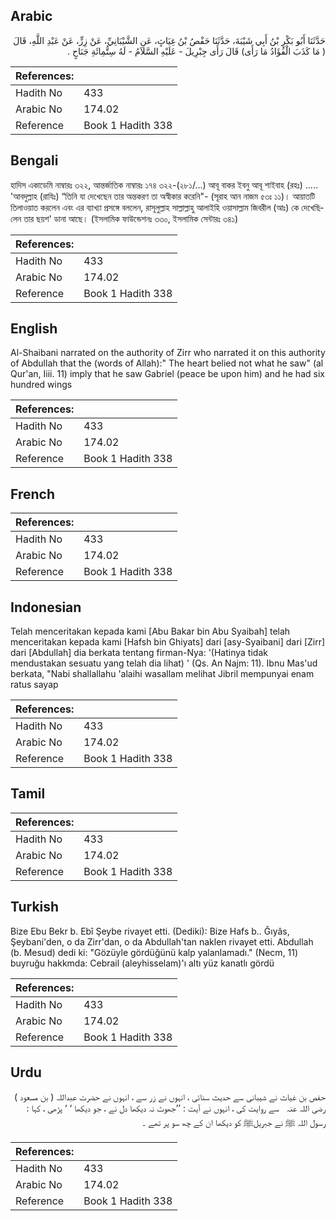 ## Arabic


<div dir="rtl" lang="ar" style={{fontSize:'larger',backgroundColor:'#f8f9fa',padding:20}}>
حَدَّثَنَا أَبُو بَكْرِ بْنُ أَبِي شَيْبَةَ، حَدَّثَنَا حَفْصُ بْنُ غِيَاثٍ، عَنِ الشَّيْبَانِيِّ، عَنْ زِرٍّ، عَنْ عَبْدِ اللَّهِ، قَالَ ‏(‏ مَا كَذَبَ الْفُؤَادُ مَا رَأَى‏)‏ قَالَ رَأَى جِبْرِيلَ - عَلَيْهِ السَّلاَمُ - لَهُ سِتُّمِائَةِ جَنَاحٍ ‏.‏
</div>
<div style={{backgroundColor:'#f8f9fa',padding:20, marginBottom: 10}}><table> <thead> <tr> <th>References:</th> <th></th> </tr> </thead> <tbody><tr><td>Hadith No</td><td>433</td></tr><tr><td>Arabic No</td><td>174.02</td></tr><tr><td>Reference</td><td>Book 1 Hadith 338</td></tr></tbody></table></div>

## Bengali


<div dir="ltr" lang="bn" style={{fontSize:'larger',backgroundColor:'#f8f9fa',padding:20}}>
হাদিস একাডেমি নাম্বারঃ ৩২২, আন্তর্জাতিক নাম্বারঃ ১৭৪ ৩২২-(২৮১/...) আবূ বাকর ইবনু আবূ শাইবাহ (রহঃ) ..... 'আবদুল্লাহ (রাযিঃ) “তিনি যা দেখেছেন তার অন্তকরণ তা অস্বীকার করেনি"- (সূরাহ আন নাজম ৫৩ঃ ১১)। আয়াতটি তিলাওয়াত করলেন এবং এর ব্যাখ্যা প্রসঙ্গে বললেন, রাসূলুল্লাহ সাল্লাল্লাহু আলাইহি ওয়াসাল্লাম জিবরীল (আঃ) কে দেখেছিলেন তার ছয়শ' ডানা আছে। (ইসলামিক ফাউন্ডেশনঃ ৩৩০, ইসলামিক সেন্টারঃ ৩৪১)
</div>
<div style={{backgroundColor:'#f8f9fa',padding:20, marginBottom: 10}}><table> <thead> <tr> <th>References:</th> <th></th> </tr> </thead> <tbody><tr><td>Hadith No</td><td>433</td></tr><tr><td>Arabic No</td><td>174.02</td></tr><tr><td>Reference</td><td>Book 1 Hadith 338</td></tr></tbody></table></div>

## English


<div dir="ltr" lang="en" style={{fontSize:'larger',backgroundColor:'#f8f9fa',padding:20}}>
Al-Shaibani narrated on the authority of Zirr who narrated it on this authority of Abdullah that the (words of Allah):" The heart belied not what he saw" (al Qur'an, Iiii. 11) imply that he saw Gabriel (peace be upon him) and he had six hundred wings
</div>
<div style={{backgroundColor:'#f8f9fa',padding:20, marginBottom: 10}}><table> <thead> <tr> <th>References:</th> <th></th> </tr> </thead> <tbody><tr><td>Hadith No</td><td>433</td></tr><tr><td>Arabic No</td><td>174.02</td></tr><tr><td>Reference</td><td>Book 1 Hadith 338</td></tr></tbody></table></div>

## French


<div dir="ltr" lang="fr" style={{fontSize:'larger',backgroundColor:'#f8f9fa',padding:20}}>

</div>
<div style={{backgroundColor:'#f8f9fa',padding:20, marginBottom: 10}}><table> <thead> <tr> <th>References:</th> <th></th> </tr> </thead> <tbody><tr><td>Hadith No</td><td>433</td></tr><tr><td>Arabic No</td><td>174.02</td></tr><tr><td>Reference</td><td>Book 1 Hadith 338</td></tr></tbody></table></div>

## Indonesian


<div dir="ltr" lang="id" style={{fontSize:'larger',backgroundColor:'#f8f9fa',padding:20}}>
Telah menceritakan kepada kami [Abu Bakar bin Abu Syaibah] telah menceritakan kepada kami [Hafsh bin Ghiyats] dari [asy-Syaibani] dari [Zirr] dari [Abdullah] dia berkata tentang firman-Nya: '(Hatinya tidak mendustakan sesuatu yang telah dia lihat) ' (Qs. An Najm: 11). Ibnu Mas'ud berkata, "Nabi shallallahu 'alaihi wasallam melihat Jibril mempunyai enam ratus sayap
</div>
<div style={{backgroundColor:'#f8f9fa',padding:20, marginBottom: 10}}><table> <thead> <tr> <th>References:</th> <th></th> </tr> </thead> <tbody><tr><td>Hadith No</td><td>433</td></tr><tr><td>Arabic No</td><td>174.02</td></tr><tr><td>Reference</td><td>Book 1 Hadith 338</td></tr></tbody></table></div>

## Tamil


<div dir="ltr" lang="ta" style={{fontSize:'larger',backgroundColor:'#f8f9fa',padding:20}}>

</div>
<div style={{backgroundColor:'#f8f9fa',padding:20, marginBottom: 10}}><table> <thead> <tr> <th>References:</th> <th></th> </tr> </thead> <tbody><tr><td>Hadith No</td><td>433</td></tr><tr><td>Arabic No</td><td>174.02</td></tr><tr><td>Reference</td><td>Book 1 Hadith 338</td></tr></tbody></table></div>

## Turkish


<div dir="ltr" lang="tr" style={{fontSize:'larger',backgroundColor:'#f8f9fa',padding:20}}>
Bize Ebu Bekr b. Ebî Şeybe rivayet etti. (Dediki): Bize Hafs b.. Ğıyâs, Şeybani'den, o da Zirr'dan, o da Abdullah'tan naklen rivayet etti. Abdullah (b. Mesud) dedi ki: "Gözüyle gördüğünü kalp yalanlamadı." (Necm, 11) buyruğu hakkmda: Cebrail (aleyhisselam)'ı altı yüz kanatlı gördü
</div>
<div style={{backgroundColor:'#f8f9fa',padding:20, marginBottom: 10}}><table> <thead> <tr> <th>References:</th> <th></th> </tr> </thead> <tbody><tr><td>Hadith No</td><td>433</td></tr><tr><td>Arabic No</td><td>174.02</td></tr><tr><td>Reference</td><td>Book 1 Hadith 338</td></tr></tbody></table></div>

## Urdu


<div dir="rtl" lang="ur" style={{fontSize:'larger',backgroundColor:'#f8f9fa',padding:20}}>
حفص بن غیاث نے شیبانی سے حدیث سنائی ، انہوں نے زر سے ، انہوں نے حضرت عبداللہ ( بن مسعود ) ‌رضی ‌اللہ ‌عنہ ‌ ‌ سے روایت کی ، انہوں نے آیت : ’’جھوٹ نہ دیکھا دل نے ، جو دیکھا ‘ ‘ پڑھی ، کہا : رسول اللہ ﷺ نے جبریلﷺ کو دیکھا ان کے چھ سو پر تھے ۔
</div>
<div style={{backgroundColor:'#f8f9fa',padding:20, marginBottom: 10}}><table> <thead> <tr> <th>References:</th> <th></th> </tr> </thead> <tbody><tr><td>Hadith No</td><td>433</td></tr><tr><td>Arabic No</td><td>174.02</td></tr><tr><td>Reference</td><td>Book 1 Hadith 338</td></tr></tbody></table></div>